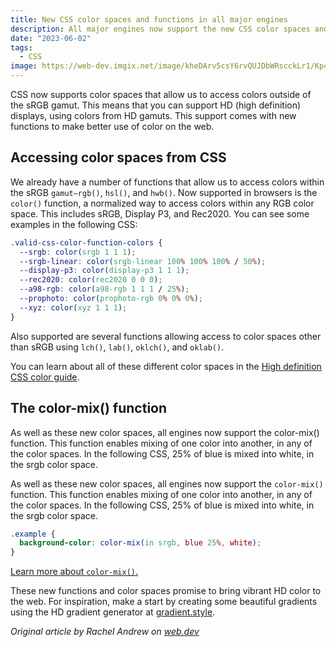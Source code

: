 ```yaml
---
title: New CSS color spaces and functions in all major engines
description: All major engines now support the new CSS color spaces and functions. Find out how they can bring vibrancy to your designs.
date: "2023-06-02"
tags:
  - CSS
image: https://web-dev.imgix.net/image/kheDArv5csY6rvQUJDbWRscckLr1/Kp4WW9nvbo5JexN1MMuN.jpg
---
```


CSS now supports color spaces that allow us to access colors outside of the sRGB gamut. This means that you can support HD (high definition) displays, using colors from HD gamuts. This support comes with new functions to make better use of color on the web.

## Accessing color spaces from CSS

We already have a number of functions that allow us to access colors within the sRGB `gamut—rgb()`, `hsl()`, and `hwb()`. Now supported in browsers is the `color()` function, a normalized way to access colors within any RGB color space. This includes sRGB, Display P3, and Rec2020. You can see some examples in the following CSS:

```css
.valid-css-color-function-colors {
  --srgb: color(srgb 1 1 1);
  --srgb-linear: color(srgb-linear 100% 100% 100% / 50%);
  --display-p3: color(display-p3 1 1 1);
  --rec2020: color(rec2020 0 0 0);
  --a98-rgb: color(a98-rgb 1 1 1 / 25%);
  --prophoto: color(prophoto-rgb 0% 0% 0%);
  --xyz: color(xyz 1 1 1);
}
```

Also supported are several functions allowing access to color spaces other than sRGB using `lch()`, `lab()`, `oklch()`, and `oklab()`.

You can learn about all of these different color spaces in the [High definition CSS color guide](https://developer.chrome.com/articles/high-definition-css-color-guide/).

## The color-mix() function

As well as these new color spaces, all engines now support the color-mix() function. This function enables mixing of one color into another, in any of the color spaces. In the following CSS, 25% of blue is mixed into white, in the srgb color space.

As well as these new color spaces, all engines now support the `color-mix()` function. This function enables mixing of one color into another, in any of the color spaces. In the following CSS, 25% of blue is mixed into white, in the srgb color space.

```css
.example {
  background-color: color-mix(in srgb, blue 25%, white);
}
```

[Learn more about `color-mix()`.](https://developer.chrome.com/blog/css-color-mix/)

These new functions and color spaces promise to bring vibrant HD color to the web. For inspiration, make a start by creating some beautiful gradients using the HD gradient generator at [gradient.style](https://gradient.style/).

_Original article by Rachel Andrew on [web.dev](https://web.dev/color-spaces-and-functions/)_
